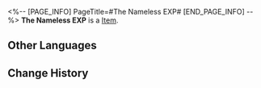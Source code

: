<%-- [PAGE_INFO]
PageTitle=#The Nameless EXP#
[END_PAGE_INFO] --%>
{{Item Infobox
|id          = 52
|image       = Item The Nameless EXP.png
|type        = 
|invCategory = 
|rarity      = 3
|effect      = Used to increase Nameless Honor levels.
|description = Accept the gifts of those who came before and begin your own trailblazing expedition.
}}
{{Description|''"Experience often comes at a cost, but that is why they are irreplaceable."''}}
'''The Nameless EXP''' is a [[Item]].

==Other Languages==
{{Other Languages
|en   = The Nameless EXP
|zhs  = 无名客的经验
|zht  = 無名客的經驗
|ja   = ナナシビトの経験
|ko   = 무명객의 경험
|es   = EXP anónima
|fr   = EXP des Sans Noms
|ru   = Опыт Безымянного
|th   = EXP นิรนาม
|vi   = EXP Khách Vô Danh
|de   = EP der Namenlosen
|id   = The Nameless EXP
|pt   = EXP dos Inominados
}}

==Change History==
{{Change History|2.0}}